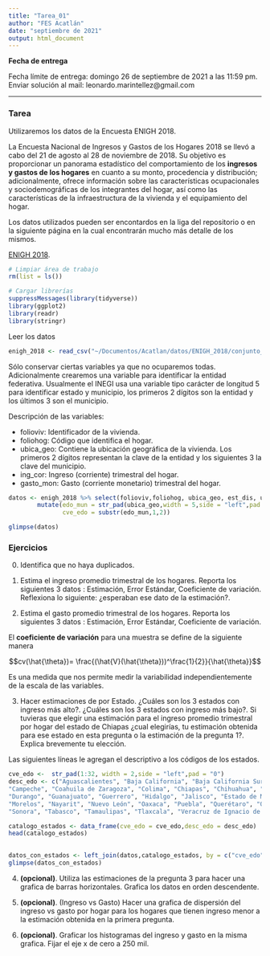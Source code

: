 ```yaml
---
title: "Tarea_01"
author: "FES Acatlán"
date: "septiembre de 2021"
output: html_document
---
```


**Fecha de entrega**

Fecha límite de entrega: domingo 26 de septiembre de 2021 a las 11:59 pm.
Enviar solución al mail: leonardo.marintellez@gmail.com

---

### Tarea

Utilizaremos los datos de la Encuesta ENIGH 2018. 

La Encuesta Nacional de Ingresos y Gastos de los Hogares 2018 se llevó a cabo del 21 de agosto al 28 de noviembre de 2018. Su objetivo es proporcionar un panorama estadístico del comportamiento de los **ingresos y gastos de los hogares** en cuanto a su monto, procedencia y distribución; adicionalmente, ofrece información sobre las características ocupacionales y sociodemográficas de los integrantes del hogar, así como las características de la infraestructura de la vivienda y el equipamiento del hogar.

Los datos utilizados pueden ser encontardos en la liga del repositorio o en la siguiente página en la cual encontrarán mucho más detalle de los mismos. 

[ENIGH 2018](https://www.inegi.org.mx/programas/enigh/nc/2018/#Microdatos).


```r
# Limpiar área de trabajo
rm(list = ls())
```


```r
# Cargar librerías
suppressMessages(library(tidyverse))
library(ggplot2)
library(readr)
library(stringr)
```

Leer los datos
```r
enigh_2018 <- read_csv("~/Documentos/Acatlan/datos/ENIGH_2018/conjunto_de_datos_concentradohogar_enigh_2018_ns.csv", col_types = cols(folioviv = col_character(), ubica_geo = col_character() ))
```

Sólo conservar ciertas variables ya que no ocuparemos todas. Adicionalmente crearemos una variable para identificar la entidad federativa. Usualmente el INEGI usa una variable tipo carácter de longitud 5 para identificar estado y municipio, los primeros 2 dígitos son la entidad y los últimos 3 son el municipio. 

Descripción de las variables: 

* folioviv: Identificador de la vivienda.
* foliohog: Código que identifica el hogar.
* ubica_geo: Contiene la ubicación geográfica de la vivienda. Los primeros 2 dígitos representan la clave de la entidad y los siguientes 3 la clave del municipio.
* ing_cor: Ingreso (corriente) trimestral del hogar.
* gasto_mon: Gasto (corriente monetario) trimestral del hogar.

```r
datos <- enigh_2018 %>% select(folioviv,foliohog, ubica_geo, est_dis, upm, factor, ing_cor, gasto_mon) %>% 
        mutate(edo_mun = str_pad(ubica_geo,width = 5,side = "left",pad = "0"),
               cve_edo = substr(edo_mun,1,2))

glimpse(datos)
```


### Ejercicios

0. Identifica que no haya duplicados.

1. Estima el ingreso promedio trimestral de los hogares. Reporta los siguientes 3 datos : Estimación, Error Estándar, Coeficiente de variación. Reflexiona lo siguiente: ¿esperaban ese dato de la estimación?.


2. Estima el gasto promedio trimestral de los hogares. Reporta los siguientes 3 datos : Estimación, Error Estándar, Coeficiente de variación.


El **coeficiente de variación** para una muestra se define de la siguiente manera 

$$cv(\hat{\theta})= \frac{(\hat{V}(\hat{\theta}))^\frac{1}{2}}{\hat{\theta}}$$


Es una medida que nos permite medir la variabilidad independientemente de la escala de las variables. 


3. Hacer estimaciones de por Estado. ¿Cuáles son los 3 estados con ingreso más alto?. ¿Cuáles son los 3 estados con ingreso más bajo?. Si tuvieras que elegir una estimación para el ingreso promedio trimestral por hogar del estado de Chiapas  ¿cual elegirías, tu estimación obtenida para ese estado en esta pregunta o la estimación de la pregunta 1?. Explica brevemente tu elección.

Las siguientes líneas le agregan el descriptivo a los códigos de los estados.

```r
cve_edo <-  str_pad(1:32, width = 2,side = "left",pad = "0") 
desc_edo <- c("Aguascalientes", "Baja California", "Baja California Sur",
"Campeche", "Coahuila de Zaragoza", "Colima", "Chiapas", "Chihuahua", "Ciudad de México",
"Durango", "Guanajuato", "Guerrero", "Hidalgo", "Jalisco", "Estado de México", "Michoacán de Ocampo",
"Morelos", "Nayarit", "Nuevo León", "Oaxaca", "Puebla", "Querétaro", "Quintana Roo", "San Luis Potosí", "Sinaloa",
"Sonora", "Tabasco", "Tamaulipas", "Tlaxcala", "Veracruz de Ignacio de la Llave", "Yucatán", "Zacatecas")  

catalogo_estados <- data_frame(cve_edo = cve_edo,desc_edo = desc_edo)
head(catalogo_estados)
  
```

```r
datos_con_estados <- left_join(datos,catalogo_estados, by = c("cve_edo"))
glimpse(datos_con_estados)
```


4. **(opcional)**. Utiliza las estimaciones de la pregunta 3 para hacer una grafica de barras horizontales. Grafica los datos en orden descendente. 

5. **(opcional)**. (Ingreso vs Gasto) Hacer una grafica de dispersión  del ingreso vs gasto por hogar para los hogares que tienen ingreso menor a la estimación obtenida en la primera pregunta.

6. **(opcional)**. Graficar los histogramas del ingreso y gasto en la misma grafica. Fijar el eje x de cero a 250 mil.

